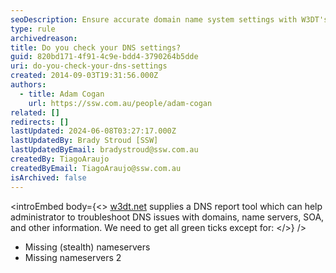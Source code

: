 ```yaml
---
seoDescription: Ensure accurate domain name system settings with W3DT's DNS report tool and troubleshoot issues with missing nameservers, SOA records, and more.
type: rule
archivedreason:
title: Do you check your DNS settings?
guid: 820bd171-4f91-4c9e-bdd4-3790264b5dde
uri: do-you-check-your-dns-settings
created: 2014-09-03T19:31:56.000Z
authors:
  - title: Adam Cogan
    url: https://ssw.com.au/people/adam-cogan
related: []
redirects: []
lastUpdated: 2024-06-08T03:27:17.000Z
lastUpdatedBy: Brady Stroud [SSW]
lastUpdatedByEmail: bradystroud@ssw.com.au
createdBy: TiagoAraujo
createdByEmail: TiagoAraujo@ssw.com.au
isArchived: false
---
```


<introEmbed
  body={<>
[w3dt.net](https://w3dt.net//) supplies a DNS report tool which can help administrator to troubleshoot DNS issues with domains, name servers, SOA, and other information. We need to get all green ticks except for:
  </>}
/>
- Missing (stealth) nameservers
- Missing nameservers 2
